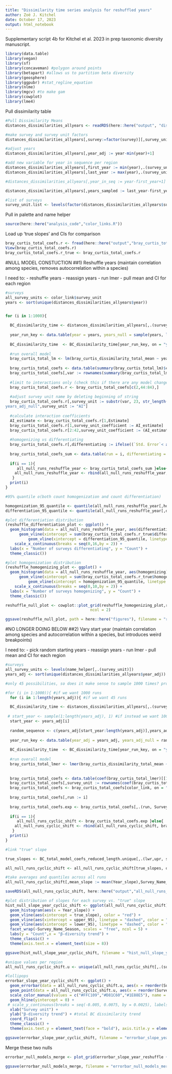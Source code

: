 ```yaml
---
title: "Dissimilarity time series analysis for reshuffled years"
author: Zoë J. Kitchel
date: October 17, 2023
output: html_notebook
---
```


Supplementary script 4b for Kitchel et al. 2023 in prep taxonomic diversity manuscript.

```r
library(data.table)
library(vegan)
library(sf)
library(concaveman) #polygon around points
library(betapart) #allows us to partition beta diversity
library(geosphere)
library(ggpubr) #stat_regline_equation
library(nlme)
library(mgcv) #to make gam
library(cowplot)
library(lme4)

```

Pull dissimilarity table
```r
#Pull Dissimilarity Means
distances_dissimilarities_allyears <- readRDS(here::here("output", "dissimilarities", "distances_dissimilarities_allyears.rds"))

#make survey and survey unit factors
distances_dissimilarities_allyears[,survey:=factor(survey)][,survey_unit:=factor(survey_unit)]

#adjust years
distances_dissimilarities_allyears[,year_adj := year-min(year)+1]

#add new variable for year in sequence per region
distances_dissimilarities_allyears[,first_year := min(year),.(survey_unit)]
distances_dissimilarities_allyears[,last_year := max(year),.(survey_unit)]

#distances_dissimilarities_allyears[,year_in_seq := year-first_year+1]

distances_dissimilarities_allyears[,years_sampled := last_year-first_year+1]

#list of surveys
survey_unit.list <- levels(factor(distances_dissimilarities_allyears$survey_unit))


```
 
 Pull in palette and name helper
```r
source(here::here("analysis_code","color_links.R"))
```

Load up 'true slopes' and CIs for comparison
```r

bray_curtis_total_coefs.r <- fread(here::here("output","bray_curtis_total_coefs.r.csv"))
View(bray_curtis_total_coefs.r)
bray_curtis_total_coefs.r_true <- bray_curtis_total_coefs.r
```


#NULL MODEL CONSTUCTION
##1) Reshuffle years (maintain correlation among species, removes autocorrelation within a species)

I need to:
- reshuffle years
- reassign years
- run lmer
- pull mean and CI for each region
```r
#surveys
all_survey_units <- color_link$survey_unit
years <- sort(unique(distances_dissimilarities_allyears$year))


for (i in 1:1000){

  BC_dissimilarity_time <- distances_dissimilarities_allyears[,.(survey_unit, year, year_adj, bray_curtis_dissimilarity_total_mean)]
  
  year_run_key <- data.table(year = years, years_null = sample(years, length(years), replace = F))
  
  BC_dissimilarity_time  <- BC_dissimilarity_time[year_run_key, on = "year"]
  
  #run overall model
  bray_curtis_total_lm <- lm(bray_curtis_dissimilarity_total_mean ~ years_null * survey_unit,data = BC_dissimilarity_time)
    
  bray_curtis_total_coefs <- data.table(summary(bray_curtis_total_lm)$coefficients)
  bray_curtis_total_coefs[,var := rownames(summary(bray_curtis_total_lm)$coefficients)]
  
  #limit to interactions only (check this if there are any model changes!) row 2 and rows 44:84
  bray_curtis_total_coefs.r <- bray_curtis_total_coefs[c(2,44:84),]
  
  #adjust survey unit name by deleting beginning of string
  bray_curtis_total_coefs.r[,survey_unit := substr(var, 23, str_length(var))][var == "	
years_adj_null",survey_unit := "AI"]
  
  #calculate interaction coefficients
  AI_estimate <- bray_curtis_total_coefs.r[1,Estimate]
  bray_curtis_total_coefs.r[1,survey_unit_coefficient := AI_estimate]
  bray_curtis_total_coefs.r[2:42,survey_unit_coefficient := (AI_estimate + Estimate)]
  
  #homogenizing vs differentiating
  bray_curtis_total_coefs.r[,differentiating := ifelse((`Std. Error`< abs(survey_unit_coefficient) & survey_unit_coefficient > 0),1,0)][,homogenizing := ifelse((`Std. Error`< abs(survey_unit_coefficient) & survey_unit_coefficient < 0),1,0)]
  
  bray_curtis_total_coefs_sum <- data.table(run = i, differentiating = sum(  bray_curtis_total_coefs.r$differentiating), homogenizing = sum(  bray_curtis_total_coefs.r$homogenizing))
  
  if(i == 1){
     all_null_runs_reshuffle_year <- bray_curtis_total_coefs_sum }else{
    all_null_runs_reshuffle_year <- rbind(all_null_runs_reshuffle_year, bray_curtis_total_coefs_sum)
   }
  print(i)
}

#95% quantile o(both count homogenization and count differentiation)

homogenization_95_quantile <- quantile(all_null_runs_reshuffle_year[,homogenizing], 0.95)
differentiation_95_quantile <- quantile(all_null_runs_reshuffle_year[,differentiating], 0.95)

#plot differentiation distribution
(reshuffle_differentiation_plot <- ggplot() +
  geom_histogram(data = all_null_runs_reshuffle_year, aes(differentiating), binwidth = 1) +
      geom_vline(xintercept = sum(bray_curtis_total_coefs.r_true$differentiating), color = "red") +
          geom_vline(xintercept = differentiation_95_quantile, linetype = "dashed") +
    scale_x_continuous(breaks = seq(0,16,by = 2)) +
  labs(x = "Number of surveys differentiating", y = "Count") +
  theme_classic())

#plot homogenization distribution
(reshuffle_homogenizing_plot <- ggplot() +
  geom_histogram(data = all_null_runs_reshuffle_year, aes(homogenizing), binwidth = 1) +
      geom_vline(xintercept = sum(bray_curtis_total_coefs.r_true$homogenizing), color = "red") +
          geom_vline(xintercept = homogenization_95_quantile, linetype = "dashed") +
    scale_x_continuous(breaks = seq(0,10,by = 2)) +
  labs(x = "Number of surveys homogenizing", y = "Count") +
  theme_classic())

reshuffle_null_plot <- cowplot::plot_grid(reshuffle_homogenizing_plot,reshuffle_differentiation_plot, 
                                     ncol = 2)

ggsave(reshuffle_null_plot, path = here::here("figures"), filename = "reshuffle_null_plot.jpg", width = 6.5, height = 3)

```














#NO LONGER DOING BELOW
##2) Vary start year (maintain correlation among species and autocorrelation within a species, but introduces weird breakpoints)

I need to:
- pick random starting years
- reassign years
- run lmer
- pull mean and CI for each region
```r
#surveys
all_survey_units <- levels(name_helper[,.(survey_unit)])
years_adj <- sort(unique(distances_dissimilarities_allyears$year_adj))

#only 45 possibilities, so does it make sense to sample 1000 times? probably not?

#for (i in 1:1000)){ #if we want 1000 runs
  for (i in 1:length(years_adj)){ #if we want 45 runs

  BC_dissimilarity_time <- distances_dissimilarities_allyears[,.(survey_unit, year, year_adj, bray_curtis_dissimilarity_total_mean)]
  
 # start_year <- sample(1:length(years_adj), 1) #if instead we want 1000 random runs
  start_year <- years_adj[i]
  
  random_sequence <- c(years_adj[start_year:length(years_adj)],years_adj[1:start_year-1])
  
  year_run_key <- data.table(year_adj = years_adj, years_adj_null = random_sequence)
  
  BC_dissimilarity_time  <- BC_dissimilarity_time[year_run_key, on = "year_adj"]
  
  #run overall model
  bray_curtis_total_lmer <- lmer(bray_curtis_dissimilarity_total_mean ~ years_adj_null + (1 + years_adj_null|survey_unit),data = BC_dissimilarity_time)
  
    
  bray_curtis_total_coefs <- data.table(coef(bray_curtis_total_lmer)[[1]])
  bray_curtis_total_coefs[,survey_unit := rownames(coef(bray_curtis_total_lmer)[[1]])][,Year_slope := signif(years_adj_null,3)][,Intercept := signif(`(Intercept)`,3)]
  bray_curtis_total_coefs <- bray_curtis_total_coefs[color_link, on = "survey_unit"]
  
  bray_curtis_total_coefs[,run := i]
  
  bray_curtis_total_coefs.exp <- bray_curtis_total_coefs[,.(run, Survey_Name_Season, survey_unit, Intercept, Year_slope)]
  
  if(i == 1){
     all_null_runs_cyclic_shift <- bray_curtis_total_coefs.exp }else{
    all_null_runs_cyclic_shift <- rbind(all_null_runs_cyclic_shift, bray_curtis_total_coefs.exp)
   }
  print(i)
}

#link "true" slope

true_slopes <- BC_total_model_coefs_reduced_length.unique[,.(lwr,upr, survey_unit, year_adj, Directional_Change, significant, Directional_Change_sig, trend_color)]

all_null_runs_cyclic_shift <- all_null_runs_cyclic_shift[true_slopes, on = "survey_unit"]

#take averages and quantiles across all runs
all_null_runs_cyclic_shift[,mean_slope := mean(Year_slope),Survey_Name_Season][,upper_95 := quantile(Year_slope,0.975),Survey_Name_Season][,lower_95 := quantile(Year_slope,0.025),Survey_Name_Season][,true_slope := year_adj]

saveRDS(all_null_runs_cyclic_shift, here::here("output","all_null_runs_cyclic_shift.Rds"))

#plot distribution of slopes for each survey vs. "true" slope
hist_null_slope_year_cyclic_shift <- ggplot(all_null_runs_cyclic_shift) +
  geom_histogram(aes(x = Year_slope)) +
  geom_vline(aes(xintercept = true_slope), color = "red") +
  geom_vline(aes(xintercept = upper_95), linetype = "dashed", color = "grey") +
  geom_vline(aes(xintercept = lower_95), linetype = "dashed", color = "grey") +
  facet_wrap(~Survey_Name_Season, scales = "free", ncol = 5) +
  labs(y = "Count",x = "β-diversity trend") +
  theme_classic() +
  theme(axis.text.x = element_text(size = 8))

ggsave(hist_null_slope_year_cyclic_shift, filename = "hist_null_slope_year_cyclic_shift.jpg", path = here::here("figures"), height = 10, width = 12)

#unique values per region
all_null_runs_cyclic_shift.u <- unique(all_null_runs_cyclic_shift[,.(survey_unit, Survey_Name_Season,mean_slope, upper_95, lower_95, true_slope, lwr, upr, Directional_Change, significant, Directional_Change_sig, trend_color)])

#lollipops
errorbar_slope_year_cyclic_shift <- ggplot() +
  geom_errorbar(data = all_null_runs_cyclic_shift.u, aes(x = reorder(Survey_Name_Season, true_slope) , y = mean_slope, label = Survey_Name_Season, ymin = lower_95, ymax = upper_95), color = "grey50", width = 0) + #add confidence intervals
  geom_point(data = all_null_runs_cyclic_shift.u, aes(x = reorder(Survey_Name_Season, true_slope) , y = true_slope, label = Survey_Name_Season, color = Directional_Change_sig), shape = 18, size = 3) +
  scale_color_manual(values = c("#FFC109","#D81C60","#1E88E5"), name = "Dissimilarity trend", guide="none") +
  geom_hline(yintercept = 0) +
 # scale_y_continuous(breaks = seq(-0.005, 0.0075, by = 0.0025), labels = c("-0.005","","0", "", "0.005",  "")) +
  xlab("Survey unit") +
  ylab("β-diversity trend") + #total BC dissimilarity trend
  coord_flip() +
  theme_classic() +
  theme(axis.text.y = element_text(face = "bold"), axis.title.y = element_blank(), axis.text.x = element_text(size = 15), axis.title.x = element_text(size = 15), legend.position = c(0.1,0.8), legend.direction = "vertical", legend.text = element_text(size = 15), legend.title = element_text(size = 16))

ggsave(errorbar_slope_year_cyclic_shift, filename = "errorbar_slope_year_cyclic_shift.jpg", path = here::here("figures"), height = 5, width = 5)

```
Merge these two nulls
```r

errorbar_null_models_merge <- plot_grid(errorbar_slope_year_reshuffle + theme(axis.title.x = element_blank(), axis.text.x =element_blank()), errorbar_slope_year_cyclic_shift, ncol = 1, labels = c("a.","b."), vjust = 1, hjust = -0.2)

ggsave(errorbar_null_models_merge, filename = "errorbar_null_models_merge.jpg", path = here::here("figures"), height = 9, width = 10)
```

